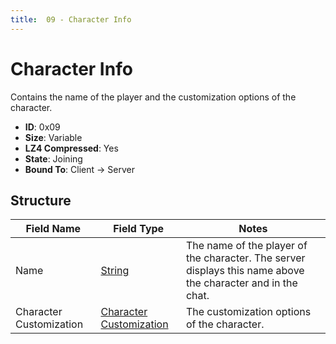 ```yaml
---
title:  09 - Character Info
---
```


# Character Info

Contains the name of the player and the customization options of the character.

- **ID**: 0x09
- **Size**: Variable
- **LZ4 Compressed**: Yes
- **State**: Joining
- **Bound To**: Client -> Server

## Structure

| Field Name              | Field Type | Notes |
|-------------------------|------------|-------|
| Name                    | [String](/docs/structures/networking/string) | The name of the player of the character. The server displays this name above the character and in the chat. |
| Character Customization | [Character Customization](/docs/structures/character-customization) | The customization options of the character. |
